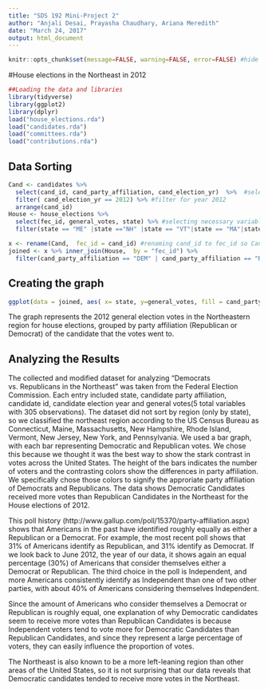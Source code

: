 ```yaml
---
title: "SDS 192 Mini-Project 2"
author: "Anjali Desai, Prayasha Chaudhary, Ariana Meredith"
date: "March 24, 2017"
output: html_document
---
```


```r
knitr::opts_chunk$set(message=FALSE, warning=FALSE, error=FALSE) #hide error messages etc.
```
#House elections in the Northeast in 2012
```r
##Loading the data and libraries 
library(tidyverse)
library(ggplot2)
library(dplyr)
load("house_elections.rda")
load("candidates.rda")
load("committees.rda")
load("contributions.rda")
```

## Data Sorting
```r
Cand <- candidates %>%
  select(cand_id, cand_party_affiliation, cand_election_yr)  %>%  #selecting necessary variables (id, party, year)
  filter( cand_election_yr == 2012) %>% #filter for year 2012
  arrange(cand_id)
House <- house_elections %>%
  select(fec_id, general_votes, state) %>% #selecting necessary variables we want (id, votes, state)
  filter(state == "ME" |state =="NH" |state == "VT"|state == "MA"|state == "RI"|state == "CT"|state == "NY"| state =="NJ"| state =="PA") #filtering for Northeastern states

x <- rename(Cand,  fec_id = cand_id) #renaming cand_id to fec_id so Cand id variable matches House for the join
joined <- x %>% inner_join(House,  by = "fec_id") %>%
  filter(cand_party_affiliation == "DEM" | cand_party_affiliation == "REP") #filter for democrats or repbulicans only

```

## Creating the graph
```r
ggplot(data = joined, aes( x= state, y=general_votes, fill = cand_party_affiliation))+geom_bar(stat= "identity")+labs(x = NULL, y = "General Votes (millions)")+theme(axis.text.x = element_text(angle = 50, hjust = 1, size= 12, face= "bold"), axis.text.y = element_text(size = 12, face= "bold"), axis.title.y = element_text(size = 12))+theme(legend.position=c(.1, .8))+ggtitle("Democrats vs. Republicans in the Northeast")+theme(plot.title = element_text( size = 20, hjust = 0.5, face= "bold"))+ scale_y_continuous(expand = c(0,0), labels = c(0, 2, 4 ,6))+ scale_fill_manual(values =c("blue4","Red"), name = "Party", labels=c("DEM", "REP"))+ scale_x_discrete( labels = c("Connecticut", "Massachusetts" , "Maine", "New Hampshire", "New Jersey", "New York", "Pennysylvania", "Rhode Island", "Vermont"))
```

The graph represents the 2012 general election votes in the Northeastern region for house elections, grouped by party affiliation (Republican or Democrat) of the candidate that the votes went to.

## Analyzing the Results

The collected and modified dataset for analyzing "Democrats vs. Republicans in the Northeast" was taken from the Federal Election Commission. Each entry included  state, candidate party affiliation, candidate id, candidate election year and general votes(5 total variables with 305 observations). The dataset did not sort by region (only by state), so we classified the northeast region according to the US Census Bureau as Connecticut, Maine, Massachusetts, New Hampshire, Rhode Island, Vermont, New Jersey, New York, and Pennsylvania. We used a bar graph, with each bar representing Democratic and Republican votes. We chose this because we thought it was the best way to show the stark contrast in votes across the United States. The height of the bars indicates the number of voters and the contrasting colors show the differences in party affiliation. We specifically chose those colors to signify the approriate party affiliation of Democrats and Republicans. The data shows Democratic Candidates received more votes than Republican Candidates in the Northeast for the House elections of 2012.

This poll history (http://www.gallup.com/poll/15370/party-affiliation.aspx) shows that Americans in the past have identified roughly equally as either a Republican or a Democrat. For example, the most recent poll shows that 31% of Americans identify as Republican, and 31% identify as Democrat. If we look back to June 2012, the year of our data, it shows again an equal percentage (30%) of Americans that consider themselves either a Democrat or Republican. The third choice in the poll is Independent, and more Americans consistently identify as Independent than one of two other parties, with about 40% of Americans considering themselves Independent.

Since the amount of Americans who consider themselves a Democrat or Republican is roughly equal, one explanation of why Democratic candidates seem to receive more votes than Republican Candidates is because Independent voters tend to vote more for Democratic Candidates than Republican Candidates, and since they represent a large percentage of voters, they can easily influence the proportion of votes. 


The Northeast is also known to be a more left-leaning region than other areas of the United States, so it is not surprising that our data reveals that Democratic candidates tended to receive more votes in the Northeast. 


